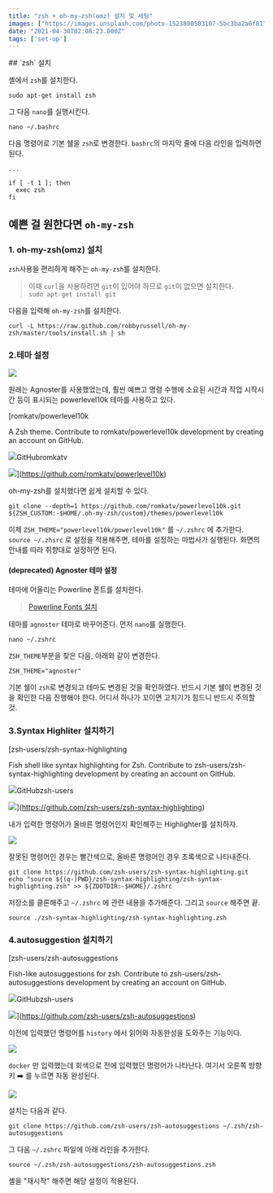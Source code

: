 ```yaml
---
title: "zsh + oh-my-zsh(omz) 설치 및 세팅"
images: ["https://images.unsplash.com/photo-1523800503107-5bc3ba2a6f81?crop=entropy&cs=tinysrgb&fit=max&fm=jpg&ixid=MnwxMTc3M3wwfDF8c2VhcmNofDZ8fHByb2dyYW1taW5nfGVufDB8fHx8MTYxOTc0OTQ0NA&ixlib=rb-1.2.1&q=80&w=2000"]
date: "2021-04-30T02:08:23.000Z"
tags: ['set-up']
---
```


<TOCInline toc={props.toc} asDisclosure />
## `zsh` 설치

셸에서 `zsh`를 설치한다.

```
sudo apt-get install zsh

```

그 다음 `nano`를 실행시킨다.

```
nano ~/.bashrc

```

다음 명령어로 기본 쉘을 `zsh`로 변경한다. `bashrc`의 마지막 줄에 다음 라인을 입력하면 된다.

```
...

if [ -t 1 ]; then
  exec zsh
fi

```

## 예쁜 걸 원한다면 `oh-my-zsh`

### 1. oh-my-zsh(omz) 설치

`zsh`사용을 편리하게 해주는 `oh-my-zsh`를 설치한다.

> 이때 `curl`을 사용하려면 `git`이 있어야 하므로 `git`이 없으면 설치한다.   
> `sudo apt-get install git`

다음을 입력해 `oh-my-zsh`를 설치한다.

```
curl -L https://raw.github.com/robbyrussell/oh-my-zsh/master/tools/install.sh | sh

```

### 2.테마 설정

![](/static/images/2021/04/image-4.png)

원래는 Agnoster를 사용했었는데, 훨씬 예쁘고 명령 수행에 소요된 시간과 작업 시작시간 등이 표시되는 powerlevel10k 테마를 사용하고 있다.

[romkatv/powerlevel10k

A Zsh theme. Contribute to romkatv/powerlevel10k development by creating an account on GitHub.

![](https://github.githubassets.com/favicons/favicon.svg)GitHubromkatv

![](https://opengraph.githubassets.com/db5c00ce9a6fb3d0dba8f1d173aa891324500ed9635bfe97a440057f0bb46131/romkatv/powerlevel10k)](https://github.com/romkatv/powerlevel10k)

oh-my-zsh를 설치했다면 쉽게 설치할 수 있다.

```
git clone --depth=1 https://github.com/romkatv/powerlevel10k.git ${ZSH_CUSTOM:-$HOME/.oh-my-zsh/custom}/themes/powerlevel10k
```

이제 `ZSH_THEME="powerlevel10k/powerlevel10k"` 를 `~/.zshrc` 에 추가한다. `source ~/.zhsrc` 로 설정을 적용해주면, 테마를 설정하는 마법사가 실행된다. 화면의 안내를 따라 취향대로 설정하면 된다.

#### (deprecated) Agnoster 테마 설정

테마에 어울리는 Powerline 폰트를 설치한다.

> [Powerline Fonts 설치](https://github.com/powerline/fonts)

테마를 `agnoster` 테마로 바꾸어준다. 먼저 `nano`를 실행한다.

```
nano ~/.zshrc

```

`ZSH_THEME`부분을 찾은 다음, 아래와 같이 변경한다.

```
ZSH_THEME="agnoster"

```

기본 쉘이 `zsh`로 변경되고 테마도 변경된 것을 확인하였다. 반드시 기본 쉘이 변경된 것을 확인한 다음 진행해야 한다. 어디서 하나가 꼬이면 고치기가 힘드니 반드시 주의할 것.

### 3.Syntax Highliter 설치하기

[zsh-users/zsh-syntax-highlighting

Fish shell like syntax highlighting for Zsh. Contribute to zsh-users/zsh-syntax-highlighting development by creating an account on GitHub.

![](https://github.githubassets.com/favicons/favicon.svg)GitHubzsh-users

![](https://opengraph.githubassets.com/d3e4ebdac4420dd4dcdf66bb06d31a6fe86c22353c4139dade3605fde8bc7a05/zsh-users/zsh-syntax-highlighting)](https://github.com/zsh-users/zsh-syntax-highlighting)

내가 입력한 명령어가 올바른 명령어인지 확인해주는 Highlighter를 설치하자.

![](/static/images/2021/04/image-7.png)

잘못된 명령어인 경우는 빨간색으로, 올바른 명령어인 경우 초록색으로 나타내준다.

```
git clone https://github.com/zsh-users/zsh-syntax-highlighting.git
echo "source ${(q-)PWD}/zsh-syntax-highlighting/zsh-syntax-highlighting.zsh" >> ${ZDOTDIR:-$HOME}/.zshrc
```

저장소를 클론해주고 `~/.zshrc` 에 관련 내용을 추가해준다. 그리고 `source` 해주면 끝.

```
source ./zsh-syntax-highlighting/zsh-syntax-highlighting.zsh

```

### 4.autosuggestion 설치하기

[zsh-users/zsh-autosuggestions

Fish-like autosuggestions for zsh. Contribute to zsh-users/zsh-autosuggestions development by creating an account on GitHub.

![](https://github.githubassets.com/favicons/favicon.svg)GitHubzsh-users

![](https://opengraph.githubassets.com/80ad5b11306abee5842b999dc12c340d0487ed611e85e6c0513caea7688ece65/zsh-users/zsh-autosuggestions)](https://github.com/zsh-users/zsh-autosuggestions)

이전에 입력했던 명령어를 `history` 에서 읽어와 자동완성을 도와주는 기능이다.

![](/static/images/2021/04/image-5.png)

`docker` 만 입력했는데 회색으로 전에 입력했던 명령어가 나타난다. 여기서 오른쪽 방향키 ➡️ 를 누르면 자동 완성된다.

![](/static/images/2021/04/image-6.png)

설치는 다음과 같다.

```
git clone https://github.com/zsh-users/zsh-autosuggestions ~/.zsh/zsh-autosuggestions

```

그 다음 `~/.zshrc` 파일에 아래 라인을 추가한다.

```
source ~/.zsh/zsh-autosuggestions/zsh-autosuggestions.zsh

```

셸을 "재시작" 해주면 해당 설정이 적용된다.
